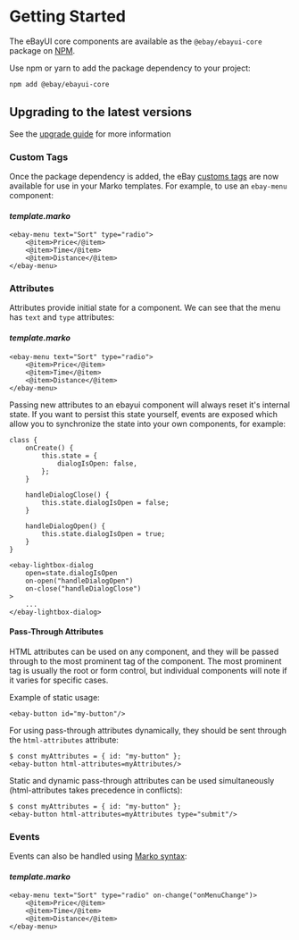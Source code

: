 
<Meta title="Getting Started" />

# Getting Started

The eBayUI core components are available as the `@ebay/ebayui-core` package on [NPM](https://www.npmjs.com/package/@ebay/ebayui-core).

Use npm or yarn to add the package dependency to your project:

```sh
npm add @ebay/ebayui-core
```

## Upgrading to the latest versions

See the [upgrade guide](https://github.com/eBay/evo-web/tree/main/packages/ebayui-core/UPGRADE.md) for more information

### Custom Tags

Once the package dependency is added, the eBay [customs tags](https://markojs.com/docs/custom-tags/) are now available for use in your Marko templates. For example, to use an `ebay-menu` component:

#### _template.marko_

```marko
<ebay-menu text="Sort" type="radio">
    <@item>Price</@item>
    <@item>Time</@item>
    <@item>Distance</@item>
</ebay-menu>
```

### Attributes

Attributes provide initial state for a component. We can see that the menu has `text` and `type` attributes:

#### _template.marko_

```marko
<ebay-menu text="Sort" type="radio">
    <@item>Price</@item>
    <@item>Time</@item>
    <@item>Distance</@item>
</ebay-menu>
```

Passing new attributes to an ebayui component will always reset it's internal state. If you want to persist this state yourself, events are exposed which allow you to synchronize the state into your own components, for example:

```marko
class {
    onCreate() {
        this.state = {
            dialogIsOpen: false,
        };
    }

    handleDialogClose() {
        this.state.dialogIsOpen = false;
    }

    handleDialogOpen() {
        this.state.dialogIsOpen = true;
    }
}

<ebay-lightbox-dialog
    open=state.dialogIsOpen
    on-open("handleDialogOpen")
    on-close("handleDialogClose")
>
    ...
</ebay-lightbox-dialog>
```

#### Pass-Through Attributes

HTML attributes can be used on any component, and they will be passed through to the most prominent tag of the component. The most prominent tag is usually the root or form control, but individual components will note if it varies for specific cases.

Example of static usage:

```marko
<ebay-button id="my-button"/>
```

For using pass-through attributes dynamically, they should be sent through the `html-attributes` attribute:

```marko
$ const myAttributes = { id: "my-button" };
<ebay-button html-attributes=myAttributes/>
```

Static and dynamic pass-through attributes can be used simultaneously (html-attributes takes precedence in conflicts):

```marko
$ const myAttributes = { id: "my-button" };
<ebay-button html-attributes=myAttributes type="submit"/>
```

### Events

Events can also be handled using [Marko syntax](https://markojs.com/docs/events/):

#### _template.marko_

```marko
<ebay-menu text="Sort" type="radio" on-change("onMenuChange")>
    <@item>Price</@item>
    <@item>Time</@item>
    <@item>Distance</@item>
</ebay-menu>
```
